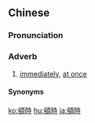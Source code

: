 {{also|顿时}}
==Chinese==
{{zh-forms|s=顿时}}

===Pronunciation===
{{zh-pron
|m=dùnshí
|c=deon6 si4
|cat=adv
}}

===Adverb===
{{zh-adv}}

# [[immediately]], [[at once]]

====Synonyms====
{{zh-dial|馬上}}

[[ko:頓時]]
[[hu:頓時]]
[[ja:頓時]]